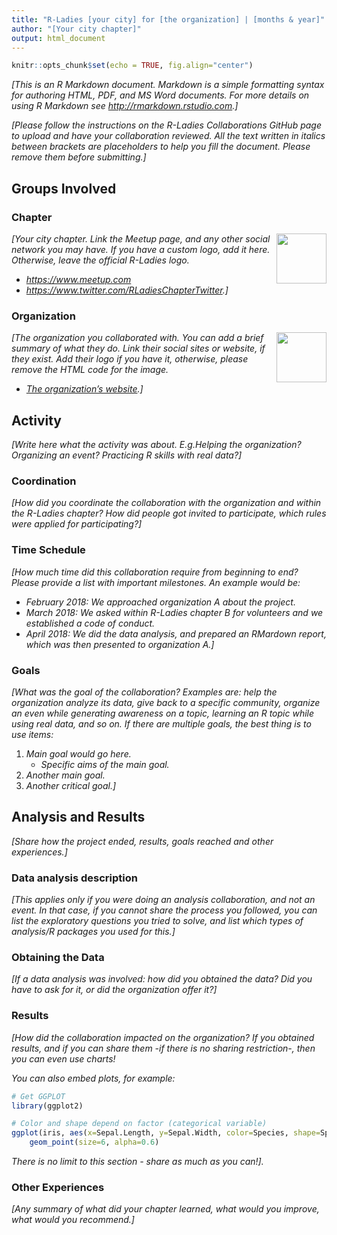 ```yaml
---
title: "R-Ladies [your city] for [the organization] | [months & year]"
author: "[Your city chapter]"
output: html_document
---
```


```r
knitr::opts_chunk$set(echo = TRUE, fig.align="center")
```

_[This is an R Markdown document. Markdown is a simple formatting syntax for authoring HTML, PDF, and MS Word documents. For more details on using R Markdown see <http://rmarkdown.rstudio.com>.]_

_[Please follow the instructions on the R-Ladies Collaborations GitHub page to upload and have your collaboration reviewed. All the text written in italics between brackets are placeholders to help you fill the document. Please remove them before submitting.]_

## Groups Involved

### Chapter
<img src="https://avatars1.githubusercontent.com/u/21295846" width="80" style="float: right;"/> _[Your city chapter. Link the Meetup page, and any other social network you may have. If you have a custom logo, add it here. Otherwise, leave the official R-Ladies logo._

 - _[https://www.meetup.com](https://www.meetup.com)_
 - _[https://www.twitter.com/RLadiesChapterTwitter](https://www.twitter.com/yourTwitter).]_
<p></p>


### Organization
<img src="https://encrypted-tbn0.gstatic.com/images?q=tbn:ANd9GcSq8s9oF5vaT3npQZ_RKCr7UiYT7DCxj0UAQ24De9vloXJF_AD-Hg" width="80" style="float: right;"/> _[The organization you collaborated with. You can add a brief summary of what they do. Link their social sites or website, if they exist. Add their logo if you have it, otherwise, please remove the HTML code for the image._

 - _[The organization's website]().]_
<p></p>


## Activity
_[Write here what the activity was about. E.g.Helping the organization? Organizing an event? Practicing R skills with real data?]_

### Coordination
_[How did you coordinate the collaboration with the organization and within the R-Ladies chapter? How did people got invited to participate, which rules were applied for participating?]_

### Time Schedule
_[How much time did this collaboration require from beginning to end? Please provide a list with important milestones. An example would be:_

 - _February 2018: We approached organization A about the project._
 - _March 2018: We asked within R-Ladies chapter B for volunteers and we established a code of conduct._
 - _April 2018: We did the data analysis, and prepared an RMardown report, which was then presented to organization A.]_


### Goals
_[What was the goal of the collaboration? Examples are: help the organization analyze its data, give back to a specific community, organize an even while generating awareness on a topic, learning an R topic while using real data, and so on. If there are multiple goals, the best thing is to use items:_

 1. _Main goal would go here._
    - _Specific aims of the main goal._
 2. _Another main goal._
 3. _Another critical goal.]_



## Analysis and Results
_[Share how the project ended, results, goals reached and other experiences.]_

### Data analysis description
_[This applies only if you were doing an analysis collaboration, and not an event. In that case, if you cannot share the process you followed, you can list the exploratory questions you tried to solve, and list which types of analysis/R packages you used for this.]_

### Obtaining the Data
_[If a data analysis was involved: how did you obtained the data? Did you have to ask for it, or did the organization offer it?]_

### Results
_[How did the collaboration impacted on the organization? If you obtained results, and if you can share them -if there is no sharing restriction-, then you can even use charts!_

_You can also embed plots, for example:_

```r
# Get GGPLOT
library(ggplot2)

# Color and shape depend on factor (categorical variable)
ggplot(iris, aes(x=Sepal.Length, y=Sepal.Width, color=Species, shape=Species)) + 
    geom_point(size=6, alpha=0.6)
```

_There is no limit to this section - share as much as you can!]._


### Other Experiences
_[Any summary of what did your chapter learned, what would you improve, what would you recommend.]_
